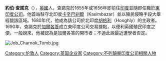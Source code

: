 '''約伯·查諾克'''（{{bd|？||1693年||catIdx=C}}），[[英國|英國]]人，查諾克於1655年或1656年即前往[[印度|印度]]並隨即任職於[[東印度公司|東印度公司]]。他首站駐守北印度[[卡辛巴剎爾|卡辛巴剎爾]]（Kasimbazar）並以殖民侵略手段大舉經營該區域。1680年代，他成為該公司於北印度[[胡格利|胡格利]]（Hooghly）的主政者。1690年，查諾克於[[加爾各答|加爾各答]]成立東印度公司交易據點，以便利英國殖民印度之便，一般說來，他被認為是加爾各答的開市者；不過此說最近遭學者否定。

[[File:Job_Charnok_Tomb.jpg|thumb]]
{{UK-bio-stub}}

{{DEFAULTSORT:Charnock, Job}}
[[Category:伦敦人|Category:伦敦人]]
[[Category:英国企业家|Category:英国企业家]]
[[Category:不列顛東印度公司相關人物|Category:不列顛東印度公司相關人物]]